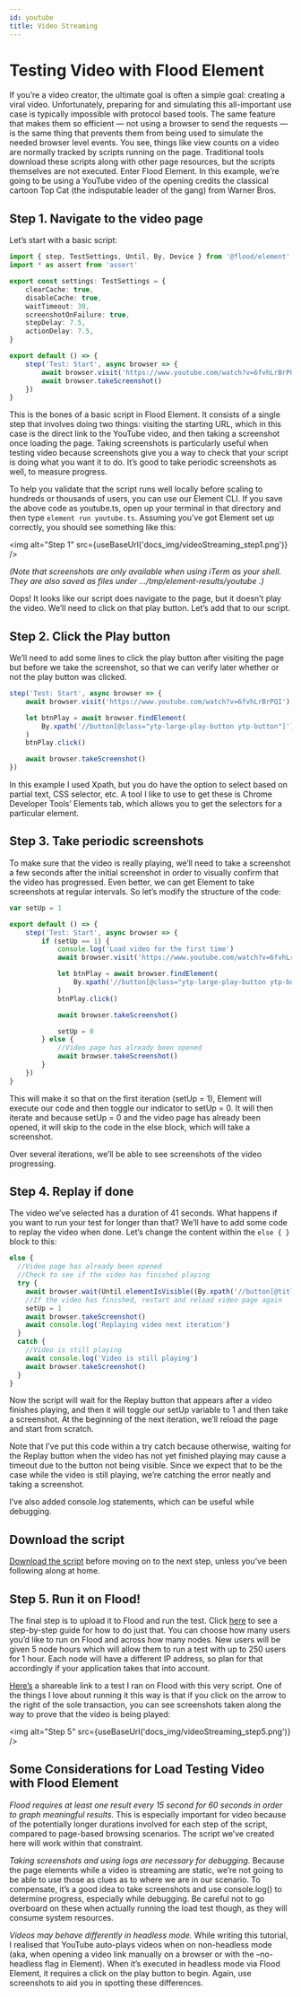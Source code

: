 ```yaml
---
id: youtube
title: Video Streaming
---
```



# Testing Video with Flood Element

If you’re a video creator, the ultimate goal is often a simple goal: creating a viral video. Unfortunately, preparing for and simulating this all-important use case is typically impossible with protocol based tools. The same feature that makes them so efficient — not using a browser to send the requests — is the same thing that prevents them from being used to simulate the needed browser level events. You see, things like view counts on a video are normally tracked by scripts running on the page. Traditional tools download these scripts along with other page resources, but the scripts themselves are not executed. Enter Flood Element. In this example, we’re going to be using a YouTube video of the opening credits the classical cartoon Top Cat (the indisputable leader of the gang) from Warner Bros.

## Step 1. Navigate to the video page

Let’s start with a basic script:

```typescript
import { step, TestSettings, Until, By, Device } from '@flood/element'
import * as assert from 'assert'

export const settings: TestSettings = {
	clearCache: true,
	disableCache: true,
	waitTimeout: 30,
	screenshotOnFailure: true,
	stepDelay: 7.5,
	actionDelay: 7.5,
}

export default () => {
	step('Test: Start', async browser => {
		await browser.visit('https://www.youtube.com/watch?v=6fvhLrBrPQI')
		await browser.takeScreenshot()
	})
}
```

This is the bones of a basic script in Flood Element. It consists of a single step that involves doing two things: visiting the starting URL, which in this case is the direct link to the YouTube video, and then taking a screenshot once loading the page. Taking screenshots is particularly useful when testing video because screenshots give you a way to check that your script is doing what you want it to do. It’s good to take periodic screenshots as well, to measure progress.

To help you validate that the script runs well locally before scaling to hundreds or thousands of users, you can use our Element CLI. If you save the above code as youtube.ts, open up your terminal in that directory and then type `element run youtube.ts`. Assuming you’ve got Element set up correctly, you should see something like this:

<img alt="Step 1" src={useBaseUrl('docs_img/videoStreaming_step1.png')} />

_(Note that screenshots are only available when using iTerm as your shell. They are also saved as files under …/tmp/element-results/youtube .)_

Oops! It looks like our script does navigate to the page, but it doesn’t play the video. We’ll need to click on that play button. Let’s add that to our script.

## Step 2. Click the Play button

We’ll need to add some lines to click the play button after visiting the page but before we take the screenshot, so that we can verify later whether or not the play button was clicked.

```typescript
step('Test: Start', async browser => {
	await browser.visit('https://www.youtube.com/watch?v=6fvhLrBrPQI')

	let btnPlay = await browser.findElement(
		By.xpath('//button[@class="ytp-large-play-button ytp-button"]'),
	)
	btnPlay.click()

	await browser.takeScreenshot()
})
```

In this example I used Xpath, but you do have the option to select based on partial text, CSS selector, etc. A tool I like to use to get these is Chrome Developer Tools’ Elements tab, which allows you to get the selectors for a particular element.

## Step 3. Take periodic screenshots

To make sure that the video is really playing, we’ll need to take a screenshot a few seconds after the initial screenshot in order to visually confirm that the video has progressed. Even better, we can get Element to take screenshots at regular intervals. So let’s modify the structure of the code:

```typescript
var setUp = 1

export default () => {
	step('Test: Start', async browser => {
		if (setUp == 1) {
			console.log('Load video for the first time')
			await browser.visit('https://www.youtube.com/watch?v=6fvhLrBrPQI')

			let btnPlay = await browser.findElement(
				By.xpath('//button[@class="ytp-large-play-button ytp-button"]'),
			)
			btnPlay.click()

			await browser.takeScreenshot()

			setUp = 0
		} else {
			//Video page has already been opened
			await browser.takeScreenshot()
		}
	})
}
```

This will make it so that on the first iteration (setUp = 1), Element will execute our code and then toggle our indicator to setUp = 0. It will then iterate and because setUp = 0 and the video page has already been opened, it will skip to the code in the else block, which will take a screenshot.

Over several iterations, we’ll be able to see screenshots of the video progressing.

## Step 4. Replay if done

The video we’ve selected has a duration of 41 seconds. What happens if you want to run your test for longer than that? We’ll have to add some code to replay the video when done. Let’s change the content within the `else { }` block to this:

```typescript
else {
  //Video page has already been opened
  //Check to see if the video has finished playing
  try {
    await browser.wait(Until.elementIsVisible((By.xpath('//button[@title="Replay"]'))))
    //If the video has finished, restart and reload video page again
    setUp = 1
    await browser.takeScreenshot()
    await console.log('Replaying video next iteration')
  }
  catch {
    //Video is still playing
    await console.log('Video is still playing')
    await browser.takeScreenshot()
  }
}
```

Now the script will wait for the Replay button that appears after a video finishes playing, and then it will toggle our setUp variable to 1 and then take a screenshot. At the beginning of the next iteration, we’ll reload the page and start from scratch.

Note that I’ve put this code within a try catch because otherwise, waiting for the Replay button when the video has not yet finished playing may cause a timeout due to the button not being visible. Since we expect that to be the case while the video is still playing, we’re catching the error neatly and taking a screenshot.

I’ve also added console.log statements, which can be useful while debugging.

## Download the script

[Download the script](/docs/1.0/tutorials/youtube.ts) before moving on to the next step, unless you’ve been following along at home.

## Step 5. Run it on Flood!

The final step is to upload it to Flood and run the test. Click [here](https://help.flood.io/getting-started-with-load-testing/step-by-step-guide-flood-element) to see a step-by-step guide for how to do just that. You can choose how many users you’d like to run on Flood and across how many nodes. New users will be given 5 node hours which will allow them to run a test with up to 250 users for 1 hour. Each node will have a different IP address, so plan for that accordingly if your application takes that into account.

[Here’s](https://api.flood.io/pfQuAGz3) a shareable link to a test I ran on Flood with this very script. One of the things I love about running it this way is that if you click on the arrow to the right of the sole transaction, you can see screenshots taken along the way to prove that the video is being played:

<img alt="Step 5" src={useBaseUrl('docs_img/videoStreaming_step5.png')} />

## Some Considerations for Load Testing Video with Flood Element

_Flood requires at least one result every 15 second for 60 seconds in order to graph meaningful results_. This is especially important for video because of the potentially longer durations involved for each step of the script, compared to page-based browsing scenarios. The script we’ve created here will work within that constraint.

_Taking screenshots and using logs are necessary for debugging._ Because the page elements while a video is streaming are static, we’re not going to be able to use those as clues as to where we are in our scenario. To compensate, it’s a good idea to take screenshots and use console.log() to determine progress, especially while debugging. Be careful not to go overboard on these when actually running the load test though, as they will consume system resources.

_Videos may behave differently in headless mode._ While writing this tutorial, I realised that YouTube auto-plays videos when on non-headless mode (aka, when opening a video link manually on a browser or with the –no-headless flag in Element). When it’s executed in headless mode via Flood Element, it requires a click on the play button to begin. Again, use screenshots to aid you in spotting these differences.
